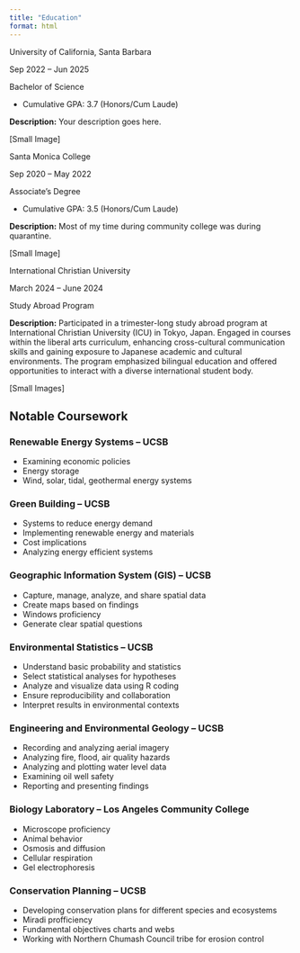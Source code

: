 ```yaml
---
title: "Education"
format: html
---
```


::: gray-block
<p>[University of California, Santa Barbara]{.h2}</p>

<p>[Sep 2022 – Jun 2025]{.programdate}</p>

<p>[Bachelor of Science]{.h4}</p>

<ul>

<li>Cumulative GPA: 3.7 (Honors/Cum Laude)</li>

</ul>

<p><strong>Description:</strong> Your description goes here.</p>
:::

\[Small Image\]

::: gray-block
<p>[Santa Monica College]{.h2}</p>

<p>[Sep 2020 – May 2022]{.programdate}</p>

<p>[Associate's Degree]{.h4}</p>

<ul>

<li>Cumulative GPA: 3.5 (Honors/Cum Laude)</li>

</ul>

<p><strong>Description:</strong> Most of my time during community college was during quarantine.</p>
:::

\[Small Image\]

::: gray-block
<p>[International Christian University]{.h2}</p>

<p>[March 2024 – June 2024]{.programdate}</p>

<p>[Study Abroad Program]{.h4}</p>

<p><strong>Description:</strong> Participated in a trimester-long study abroad program at International Christian University (ICU) in Tokyo, Japan. Engaged in courses within the liberal arts curriculum, enhancing cross-cultural communication skills and gaining exposure to Japanese academic and cultural environments. The program emphasized bilingual education and offered opportunities to interact with a diverse international student body.</p>
:::

\[Small Images\]

::: notable-coursework
<h2>Notable Coursework</h2>

<h3>Renewable Energy Systems – UCSB</h3>

<ul>

<li>Examining economic policies</li>

<li>Energy storage</li>

<li>Wind, solar, tidal, geothermal energy systems</li>

</ul>

<h3>Green Building – UCSB</h3>

<ul>

<li>Systems to reduce energy demand</li>

<li>Implementing renewable energy and materials</li>

<li>Cost implications</li>

<li>Analyzing energy efficient systems</li>

</ul>

<h3>Geographic Information System (GIS) – UCSB</h3>

<ul>

<li>Capture, manage, analyze, and share spatial data</li>

<li>Create maps based on findings</li>

<li>Windows proficiency</li>

<li>Generate clear spatial questions</li>

</ul>

<h3>Environmental Statistics – UCSB</h3>

<ul>

<li>Understand basic probability and statistics</li>

<li>Select statistical analyses for hypotheses</li>

<li>Analyze and visualize data using R coding</li>

<li>Ensure reproducibility and collaboration</li>

<li>Interpret results in environmental contexts</li>

</ul>

<h3>Engineering and Environmental Geology – UCSB</h3>

<ul>

<li>Recording and analyzing aerial imagery</li>

<li>Analyzing fire, flood, air quality hazards</li>

<li>Analyzing and plotting water level data</li>

<li>Examining oil well safety</li>

<li>Reporting and presenting findings</li>

</ul>

<h3>Biology Laboratory – Los Angeles Community College</h3>

<ul>

<li>Microscope proficiency</li>

<li>Animal behavior</li>

<li>Osmosis and diffusion</li>

<li>Cellular respiration</li>

<li>Gel electrophoresis</li>

</ul>

<h3>Conservation Planning – UCSB</h3>

<ul>

<li>Developing conservation plans for different species and ecosystems</li>

<li>Miradi profficiency</li>

<li>Fundamental objectives charts and webs</li>

<li>Working with Northern Chumash Council tribe for erosion control</li>

</ul>
:::
